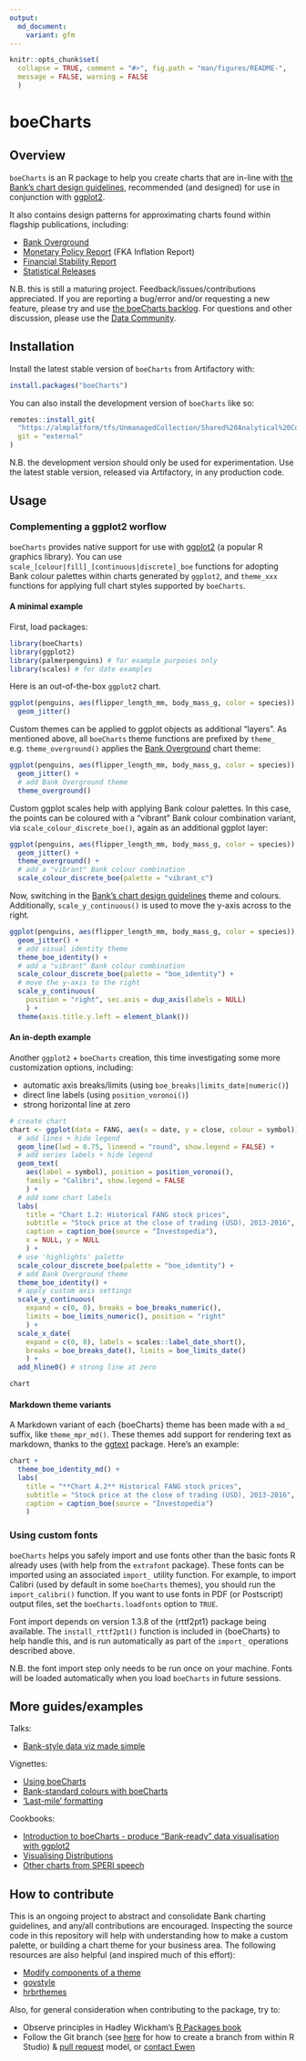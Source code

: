 ```yaml
---
output:
  md_document:
    variant: gfm
---
```


<!-- README.md is generated from README.Rmd. Please edit that file -->

```r
knitr::opts_chunk$set(
  collapse = TRUE, comment = "#>", fig.path = "man/figures/README-", 
  message = FALSE, warning = FALSE
  )
```

# boeCharts

## Overview

`boeCharts` is an R package to help you create charts that are in-line with [the Bank's chart design guidelines](https://bankofengland.frontify.com/d/KN5KRtH8qzXF/design-guidelines#/brand-applications/chart-design-for-staff), recommended (and designed) for use in conjunction with [ggplot2](https://ggplot2.tidyverse.org/). 

It also contains design patterns for approximating charts found within flagship publications, including:

- [Bank Overground](https://www.bankofengland.co.uk/bank-overground)
- [Monetary Policy Report](https://www.bankofengland.co.uk/monetary-policy-report/2019/november-2019) (FKA Inflation Report)
- [Financial Stability Report](https://www.bankofengland.co.uk/financial-stability-report/2019/july-2019)
- [Statistical Releases](https://www.bankofengland.co.uk/statistics/money-and-credit/2019/april-2019)

N.B. this is still a maturing project. Feedback/issues/contributions appreciated. If you are reporting a bug/error and/or requesting a new feature, please try and use [the boeCharts backlog](https://almplatform/tfs/UnmanagedCollection/Shared%20Analytical%20Code/_backlogs/backlog/boeCharts/Requirements). For questions and other discussion, please use the [Data Community](https://bankexchange/groups/1067/SitePages/Home.aspx).

## Installation

Install the latest stable version of `boeCharts` from Artifactory with:

``` r
install.packages("boeCharts")
```

You can also install the development version of `boeCharts` like so:

```r
remotes::install_git(
  "https://almplatform/tfs/UnmanagedCollection/Shared%20Analytical%20Code/_git/boeCharts", 
  git = "external"
)
```

N.B. the development version should only be used for experimentation. Use the latest stable version, released via Artifactory, in any production code.

## Usage

### Complementing a ggplot2 worflow

`boeCharts` provides native support for use with [ggplot2](https://ggplot2.tidyverse.org/) (a popular R graphics library). You can use `scale_[colour|fill]_[continuous|discrete]_boe` functions for adopting Bank colour palettes within charts generated by `ggplot2`, and `theme_xxx` functions for applying full chart styles supported by `boeCharts`.

#### A minimal example

First, load packages:

```r
library(boeCharts)
library(ggplot2)
library(palmerpenguins) # for example purposes only
library(scales) # for date examples
```

Here is an out-of-the-box `ggplot2` chart.

```r
ggplot(penguins, aes(flipper_length_mm, body_mass_g, color = species)) +
  geom_jitter()
```

Custom themes can be applied to ggplot objects as additional "layers". As mentioned above, all `boeCharts` theme functions are prefixed by `theme_` e.g. `theme_overground()` applies the [Bank Overground](https://www.bankofengland.co.uk/bank-overground) chart theme:

```r
ggplot(penguins, aes(flipper_length_mm, body_mass_g, color = species)) +
  geom_jitter() +
  # add Bank Overground theme
  theme_overground()
```

Custom ggplot scales help with applying Bank colour palettes. In this case, the points can be coloured with a "vibrant" Bank colour combination variant, via `scale_colour_discrete_boe()`, again as an additional ggplot layer:
 
```r
ggplot(penguins, aes(flipper_length_mm, body_mass_g, color = species)) +
  geom_jitter() +
  theme_overground() +
  # add a "vibrant" Bank colour combination
  scale_colour_discrete_boe(palette = "vibrant_c")
```
 
Now, switching in the [Bank's chart design guidelines](https://www.bankofengland.co.uk/monetary-policy-report/2019/november-2019) theme and colours. Additionally, `scale_y_continuous()` is used to move the y-axis across to the right.

```r
ggplot(penguins, aes(flipper_length_mm, body_mass_g, color = species)) +
  geom_jitter() +
  # add visual identity theme
  theme_boe_identity() +
  # add a "vibrant" Bank colour combination
  scale_colour_discrete_boe(palette = "boe_identity") +
  # move the y-axis to the right
  scale_y_continuous(
    position = "right", sec.axis = dup_axis(labels = NULL)
    ) +
  theme(axis.title.y.left = element_blank())
```

#### An in-depth example

Another `ggplot2` + `boeCharts` creation, this time investigating some more customization options, including:

- automatic axis breaks/limits (using `boe_breaks|limits_date|numeric()`)
- direct line labels (using `position_voronoi()`)
- strong horizontal line at zero

```r
# create chart
chart <- ggplot(data = FANG, aes(x = date, y = close, colour = symbol)) +
  # add lines + hide legend
  geom_line(lwd = 0.75, lineend = "round", show.legend = FALSE) +
  # add series labels + hide legend
  geom_text(
    aes(label = symbol), position = position_voronoi(), 
    family = "Calibri", show.legend = FALSE
    ) +
  # add some chart labels
  labs(
    title = "Chart 1.2: Historical FANG stock prices",
    subtitle = "Stock price at the close of trading (USD), 2013-2016",
    caption = caption_boe(source = "Investopedia"),
    x = NULL, y = NULL
    ) +
  # use 'highlights' palette
  scale_colour_discrete_boe(palette = "boe_identity") +
  # add Bank Overground theme
  theme_boe_identity() +
  # apply custom axis settings
  scale_y_continuous(
    expand = c(0, 0), breaks = boe_breaks_numeric(), 
    limits = boe_limits_numeric(), position = "right"
    ) +
  scale_x_date(
    expand = c(0, 0), labels = scales::label_date_short(),
    breaks = boe_breaks_date(), limits = boe_limits_date()
    ) +
  add_hline0() # strong line at zero

chart
```

#### Markdown theme variants

A Markdown variant of each {boeCharts} theme has been made with a `md_` suffix, like `theme_mpr_md()`. These themes add support for rendering text as markdown, thanks to the [ggtext](https://wilkelab.org/ggtext/index.html) package. Here's an example:

```r
chart +
  theme_boe_identity_md() +
  labs(
    title = "**Chart A.2** Historical FANG stock prices",
    subtitle = "Stock price at the close of trading (USD), 2013-2016",
    caption = caption_boe(source = "Investopedia")
    )
```

### Using custom fonts

`boeCharts` helps you safely import and use fonts other than the basic fonts R already uses (with help from the `extrafont` package). These fonts can be imported using an associated `import_` utility function. For example, to import Calibri (used by default in some `boeCharts` themes), you should run the `import_calibri()` function. If you want to use fonts in PDF (or Postscript) output files, set the `boeCharts.loadfonts` option to `TRUE`.

Font import depends on version 1.3.8 of the {rttf2pt1} package being available. The `install_rttf2pt1()` function is included in {boeCharts} to help handle this, and is run automatically as part of the `import_` operations described above.

N.B. the font import step only needs to be run once on your machine. Fonts will be loaded automatically when you load `boeCharts` in future sessions.

## More guides/examples

Talks:

- [Bank-style data viz made simple](http://intranet/Banknav/IML.asp?svr=BOE-DMS&db=Analytical&id=8093829&v=0)

Vignettes:

- [Using boeCharts](http://collaborate/workspaces/RHelpCentre/R%20Markdown/using-boeCharts.html)
- [Bank-standard colours with boeCharts](http://collaborate/workspaces/RHelpCentre/R%20Markdown/Bank-standard-colours-with-boeCharts.html)
- [‘Last-mile’ formatting](http://collaborate/workspaces/RHelpCentre/R%20Markdown/last-mile-formatting.html)

Cookbooks:

- [Introduction to boeCharts - produce "Bank-ready" data visualisation with ggplot2](http://collaborate/workspaces/RHelpCentre/R%20Markdown/boeCharts_intro.html)
- [Visualising Distributions](http://collaborate/workspaces/RHelpCentre/R%20Markdown/ChartsVisualisingDistributions.html)
- [Other charts from SPERI speech](http://collaborate/workspaces/RHelpCentre/R%20Markdown/ChartsOthers.html)

## How to contribute

This is an ongoing project to abstract and consolidate Bank charting guidelines, and any/all contributions are encouraged. Inspecting the source code in this repository will help with understanding how to make a custom palette, or building a chart theme for your business area. The following resources are also helpful (and inspired much of this effort):

- [Modify components of a theme](https://ggplot2.tidyverse.org/reference/theme.html)
- [govstyle](https://github.com/ukgovdatascience/govstyle)
- [hrbrthemes](https://github.com/hrbrmstr/hrbrthemes)

Also, for general consideration when contributing to the package, try to:

- Observe principles in Hadley Wickham's [R Packages book](https://r-pkgs.org/)
- Follow the Git branch (see [here](https://blog.rstudio.com/2017/09/13/rstudio-v1.1-the-little-things/) for how to create a branch from within R Studio) & [pull request](https://docs.microsoft.com/en-us/azure/devops/repos/git/pullrequest?view=azure-devops) model, or [contact Ewen](mailto:ewen.henderson@bankofengland.co.uk)
